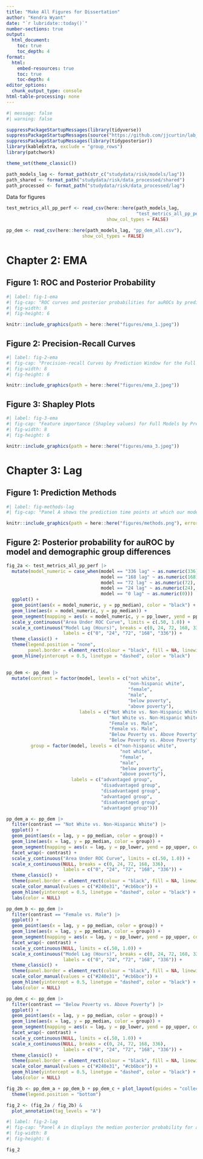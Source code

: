```yaml
---
title: "Make All Figures for Dissertation"
author: "Kendra Wyant"
date: "`r lubridate::today()`"
number-sections: true
output: 
  html_document:
    toc: true 
    toc_depth: 4
format:
  html:
    embed-resources: true
    toc: true
    toc-depth: 4
editor_options: 
  chunk_output_type: console
html-table-processing: none
---
```


```r
#| message: false
#| warning: false

suppressPackageStartupMessages(library(tidyverse))
suppressPackageStartupMessages(source("https://github.com/jjcurtin/lab_support/blob/main/format_path.R?raw=true"))
suppressPackageStartupMessages(library(tidyposterior))
library(kableExtra, exclude = "group_rows")
library(patchwork)

theme_set(theme_classic())

path_models_lag <- format_path(str_c("studydata/risk/models/lag"))
path_shared <- format_path("studydata/risk/data_processed/shared")
path_processed <- format_path("studydata/risk/data_processed/lag")
```

Data for figures
```r
test_metrics_all_pp_perf <- read_csv(here::here(path_models_lag,
                                                "test_metrics_all_pp_perf.csv"),
                                     show_col_types = FALSE)

pp_dem <- read_csv(here::here(path_models_lag, "pp_dem_all.csv"),
                            show_col_types = FALSE)
```

# Chapter 2: EMA

## Figure 1: ROC and Posterior Probability

```r
#| label: fig-1-ema
#| fig-cap: "ROC curves and posterior probabilities for auROCs by prediction window. The left panel depicts the aggregate receiver operating characteristic (ROC) curve for each model, derived by concatenating predicted lapse probabilities across all test sets. The dotted line represents the expected ROC curve for a random classifier. The histograms on the right depict the posterior probability distribution for the areas under the receiver operating characteristic curves (auROCs) for each model. The vertical lines represent the median posterior probability and the horizontal line represents the boundaries 95% CI."
#| fig-width: 8
#| fig-height: 6

knitr::include_graphics(path = here::here("figures/ema_1.jpeg"))
```


## Figure 2: Precision-Recall Curves

```r
#| label: fig-2-ema
#| fig-cap: "Precision-recall Curves by Prediction Window for the Full Models. The plot depicts the aggregate precision-recall curves for each full model, derived by concatenating predicted lapse probabilities across all test sets. The dotted lines depict the sensitivities (0.718, 0.473, and 0.327 for week, day, and hour models, respectively) associated with decision thresholds that yield 0.700 positive predictive value for each of those models."
#| fig-width: 8
#| fig-height: 6

knitr::include_graphics(path = here::here("figures/ema_2.jpeg"))
```



## Figure 3: Shapley Plots

```r
#| label: fig-3-ema
#| fig-cap: "Feature importance (Shapley values) for Full Models by Prediction Window. Panel A displays the global importance (mean |Shapley value|) for feature categories for each full model. Raw EMA features are grouped into categories by the original question from the EMA. Features based on the rates of previous lapses and previous missing surveys, as well as demographics, and the time of day and day of the week for the start of the prediction window are also included. Feature categories are ordered by their aggregate global importance (i.e., total bar length) across the three models.  The importance of each feature category for specific models is displayed separately by color. Panels B-D display local Shapley values that quantify the influence of feature categories on individual observations (i.e., a single prediction window for a specific participant) for each model."
#| fig-width: 8
#| fig-height: 6

knitr::include_graphics(path = here::here("figures/ema_3.jpeg"))
```

# Chapter 3: Lag

## Figure 1: Prediction Methods
```r
#| label: fig-methods-lag
#| fig-cap: "Panel A shows the prediction time points at which our model calculated a predicted probability of a lapse. All available data up until, but not including, the prediction time point was used to generate these predictions. Features were created for varying scoring epochs before the prediction time point (i.e., 12, 24, 48, 72, and 168 hours). Prediction time points were updated hourly. Panel B shows how the prediction window (i.e., window of time in which a lapse might occur) rolls forward hour-by-hour with the prediction time point with the prediction time point. The prediction window width for all our models was one week (i.e., models predicted the probability of a lapse occurring within a one week window). Additionally, there were five possible lag times between the prediction time point and start of the prediction window. A prediction window either started immediately after the prediction time point (0 lag) or was lagged by 24, 72, 168, or 336 hours."

knitr::include_graphics(path = here::here("figures/methods.png"), error = FALSE)
```



## Figure 2: Posterior probability for auROC by model and demographic group differences
```r

fig_2a <- test_metrics_all_pp_perf |>
  mutate(model_numeric = case_when(model == "336 lag" ~ as.numeric(336),
                                   model == "168 lag" ~ as.numeric(168),
                                   model == "72 lag" ~ as.numeric(72),
                                   model == "24 lag" ~ as.numeric(24),
                                   model == "0 lag" ~ as.numeric(0))) |> 
  ggplot() + 
  geom_point(aes(x = model_numeric, y = pp_median), color = "black") +
  geom_line(aes(x = model_numeric, y = pp_median)) +
  geom_segment(mapping = aes(x = model_numeric, y = pp_lower, yend = pp_upper)) +
  scale_y_continuous("Area Under ROC Curve", limits = c(.50, 1.0)) +
  scale_x_continuous("Model Lag (Hours)", breaks = c(0, 24, 72, 168, 336), 
                     labels = c("0", "24", "72", "168", "336")) +
  theme_classic() +
  theme(legend.position = "none",
        panel.border = element_rect(colour = "black", fill = NA, linewidth = 1)) +
  geom_hline(yintercept = 0.5, linetype = "dashed", color = "black")
  
```

```r
pp_dem <- pp_dem |>
  mutate(contrast = factor(model, levels = c("not white", 
                                             "non-hispanic white",
                                             "female",
                                             "male",
                                             "below poverty",
                                             "above poverty"),
                           labels = c("Not White vs. Non-Hispanic White",
                                      "Not White vs. Non-Hispanic White",
                                      "Female vs. Male",
                                      "Female vs. Male",
                                      "Below Poverty vs. Above Poverty",
                                      "Below Poverty vs. Above Poverty")),
         group = factor(model, levels = c("non-hispanic white",
                                          "not white", 
                                          "female",
                                          "male",
                                          "below poverty",
                                          "above poverty"),
                        labels = c("advantaged group", 
                                   "disadvantaged group",
                                   "disadvantaged group",
                                   "advantaged group",
                                   "disadvantaged group",
                                   "advantaged group"))) 

pp_dem_a <- pp_dem |> 
  filter(contrast == "Not White vs. Non-Hispanic White") |> 
  ggplot() + 
  geom_point(aes(x = lag, y = pp_median, color = group)) +
  geom_line(aes(x = lag, y = pp_median, color = group)) +
  geom_segment(mapping = aes(x = lag, y = pp_lower, yend = pp_upper, color = group)) +
  facet_wrap(~ contrast) +
  scale_y_continuous("Area Under ROC Curve", limits = c(.50, 1.0)) +
  scale_x_continuous(NULL, breaks = c(0, 24, 72, 168, 336), 
                     labels = c("0", "24", "72", "168", "336")) +
  theme_classic() +
  theme(panel.border = element_rect(colour = "black", fill = NA, linewidth = 1)) +
  scale_color_manual(values = c("#240e31", "#cb6bce")) +
  geom_hline(yintercept = 0.5, linetype = "dashed", color = "black") +
  labs(color = NULL)

pp_dem_b <- pp_dem |> 
  filter(contrast == "Female vs. Male") |> 
  ggplot() + 
  geom_point(aes(x = lag, y = pp_median, color = group)) +
  geom_line(aes(x = lag, y = pp_median, color = group)) +
  geom_segment(mapping = aes(x = lag, y = pp_lower, yend = pp_upper, color = group)) +
  facet_wrap(~ contrast) +
  scale_y_continuous(NULL, limits = c(.50, 1.0)) +
  scale_x_continuous("Model Lag (Hours)", breaks = c(0, 24, 72, 168, 336), 
                     labels = c("0", "24", "72", "168", "336")) +
  theme_classic() +
  theme(panel.border = element_rect(colour = "black", fill = NA, linewidth = 1)) +
  scale_color_manual(values = c("#240e31", "#cb6bce")) +
  geom_hline(yintercept = 0.5, linetype = "dashed", color = "black") +
  labs(color = NULL)

pp_dem_c <- pp_dem |> 
  filter(contrast == "Below Poverty vs. Above Poverty") |> 
  ggplot() + 
  geom_point(aes(x = lag, y = pp_median, color = group)) +
  geom_line(aes(x = lag, y = pp_median, color = group)) +
  geom_segment(mapping = aes(x = lag, y = pp_lower, yend = pp_upper, color = group)) +
  facet_wrap(~ contrast) +
  scale_y_continuous(NULL, limits = c(.50, 1.0)) +
  scale_x_continuous(NULL, breaks = c(0, 24, 72, 168, 336), 
                     labels = c("0", "24", "72", "168", "336")) +
  theme_classic() +
  theme(panel.border = element_rect(colour = "black", fill = NA, linewidth = 1)) +
  scale_color_manual(values = c("#240e31", "#cb6bce")) +
  geom_hline(yintercept = 0.5, linetype = "dashed", color = "black") +
  labs(color = NULL)

fig_2b <- pp_dem_a + pp_dem_b + pp_dem_c + plot_layout(guides = "collect") &
  theme(legend.position = "bottom") 

fig_2 <- (fig_2a / fig_2b) &
  plot_annotation(tag_levels = "A")
```


```r
#| label: fig-2-lag
#| fig-cap: "Panel A in displays the median posterior probability for area under ROC curve (auROC) and 95% Bayesian CI for each lagged model (0, 24, 72, 168, 336 hours). Dashed line represents a random classifier with an auROC of .5. Panels B-D display the median auROC and Bayesian credible interval by model and fairness contrast. The darker lines represent the advantaged groups (White, male, above poverty) and the lighter lines represent the disadvantaged groups (not-White, female, below poverty). Dashed line represents a random classifier with an auROC of .5."
#| fig-width: 8
#| fig-height: 6

fig_2 
```


